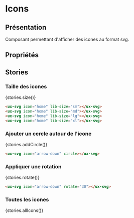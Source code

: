 
# Icons

<Meta title="Components|Images-Icones/Icons" />

## Présentation

Composant permettant d'afficher des icones au format svg.

## Propriétés

<Props of="ux-svg" />

## Stories

### Taille des icones
<Preview withSource="none">
  <Story name="Size" height="50px">
    {stories.size()}
  </Story>
</Preview>

```html
<ux-svg icon="home" lib-size="sm"></ux-svg>
<ux-svg icon="home" lib-size="md"></ux-svg>
<ux-svg icon="home" lib-size="lg"></ux-svg>
<ux-svg icon="home" lib-size="xl"></ux-svg>
```

### Ajouter un cercle autour de l'icone
<Preview withSource="none">
  <Story name="Circle" height="30px">
    {stories.addCircle()}
  </Story>
</Preview>

```html
<ux-svg icon="arrow-down" circle></ux-svg>
```

### Appliquer une rotation
<Preview withSource="none">
  <Story name="Rotate" height="30px">
    {stories.rotate()}
  </Story>
</Preview>

```html
<ux-svg icon="arrow-down" rotate="30"></ux-svg>
```

### Toutes les icones
<Preview withSource="none">
  <Story name="AllIcons" height="600px">
    {stories.allIcons()}
  </Story>
</Preview>
